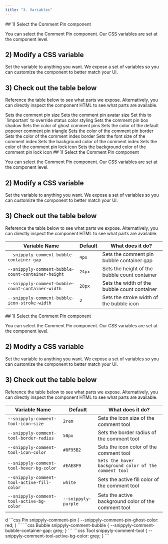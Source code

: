 ```yaml
---
title: "3. Variables"
---
```



<Tabs>
<Tab title="Pin">
## 1) Select the Comment Pin component

You can select the Comment Pin component.
Our CSS variables are set at the component level.

## 2) Modify a CSS variable
Set the variable to anything you want.
We expose a set of variables so you can customize the component to better match your UI.

## 3) Check out the table below

Reference the table below to see what parts we expose.
Alternatively, you can directly inspect the component HTML to see what parts are available.

<ResponseField name="--velt-comment-pin-size" default="2.5rem">
Sets the comment pin size
</ResponseField>

<ResponseField name="--velt-comment-pin-avatar-size" default="1.5rem">
Sets the comment pin avatar size
</ResponseField>

<ResponseField name="--velt-comment-pin-bg-color" default="--velt-purple">
Set this to `!important` to override status color styling
</ResponseField>

<ResponseField name="--velt-comment-pin-box-shadow" default="0px 8px 16px -8px rgba(15, 15, 15, 0.1)">
Sets the comment pin box shadow
</ResponseField>

<ResponseField name="--velt-comment-pin-ghost-color" default="--velt-grey-3-color">
Sets the color of ghost comment pins
</ResponseField>

<ResponseField name="--velt-comment-pin-popover-color" default="#a259fe">
Sets the color of the default popover comment pin triangle
</ResponseField>

<ResponseField name="--velt-comment-pin-border" default="2px solid white">
Sets the color of the comment pin border
</ResponseField>

<ResponseField name="--velt-comment-pin-index-border" default="1px solid rgb(210, 210, 210)">
Sets the color of the comment index border
</ResponseField>

<ResponseField name="--velt-comment-pin-index-font-size" default="0.55rem">
Sets the font size of the comment index
</ResponseField>

<ResponseField name="--velt-comment-pin-index-bg" default="white">
Sets the background color of the comment index
</ResponseField>

<ResponseField name="--velt-internal-lock-icon-color" default="white">
Sets the color of the comment pin lock icon
</ResponseField>

<ResponseField name="--velt-internal-lock-bg-color" default="grey">
Sets the background color of the comment pin lock icon
</ResponseField>


</Tab>

<Tab title="Bubble">
## 1) Select the Comment Pin component

You can select the Comment Pin component.
Our CSS variables are set at the component level.

## 2) Modify a CSS variable
Set the variable to anything you want.
We expose a set of variables so you can customize the component to better match your UI.

## 3) Check out the table below

Reference the table below to see what parts we expose.
Alternatively, you can directly inspect the component HTML to see what parts are available.

|Variable Name	|Default	|What does it do?|
|---------------|-----------|----------------|
|`--snippyly-comment-bubble-container-gap`|`4px`|Sets the comment pin bubble container gap|
|`--snippyly-comment-bubble-count-container-height`|`24px`|Sets the height of the bubble count container|
|`--snippyly-comment-bubble-count-container-width`|`28px`|Sets the width of the bubble count container|
|`--snippyly-comment-bubble-icon-stroke-width`|`2`|Sets the stroke width of the bubble icon|

</Tab>

<Tab title="Tool">
## 1) Select the Comment Pin component

You can select the Comment Pin component.
Our CSS variables are set at the component level.

## 2) Modify a CSS variable
Set the variable to anything you want.
We expose a set of variables so you can customize the component to better match your UI.

## 3) Check out the table below

Reference the table below to see what parts we expose.
Alternatively, you can directly inspect the component HTML to see what parts are available.

|Variable Name	|Default	|What does it do?|
|---------------|-----------|----------------|
|`--snippyly-comment-tool-icon-size`|`2rem`|Sets the icon size of the comment tool|
|`--snippyly-comment-tool-border-radius`|`50px`|Sets the border radius of the comment tool|
|`--snippyly-comment-tool-icon-color`|`#8F95B2`|Sets the icon color of the comment tool|
|`--snippyly-comment-tool-hover-bg-color`|`#EAE8F9`|`Sets the hover background color of the comment tool`|
|`--snippyly-comment-tool-active-fill-color`|`white`|Sets the active fill color of the comment tool|
|`--snippyly-comment-tool-active-bg-color`|`--snippyly-purple`|Sets the active background color of the comment tool|

</Tab>
</Tabs>
 d
<RequestExample>
```css Pin
snippyly-comment-pin {
  --snippyly-comment-pin-ghost-color: red;
}
```
```css Bubble
snippyly-comment-bubble {
  --snippyly-comment-bubble-container-gap: grey;
}
```
```css Tool
snippyly-comment-tool {
  --snippyly-comment-tool-active-bg-color: grey;
}
```

</RequestExample>